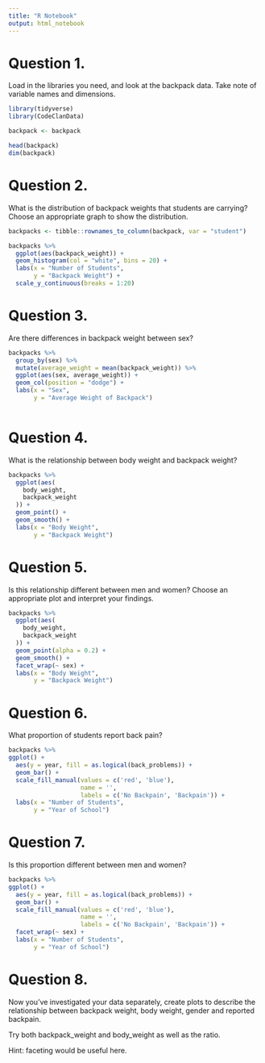 ```yaml
---
title: "R Notebook"
output: html_notebook
---
```


# Question 1.

Load in the libraries you need, and look at the backpack data. Take note of variable names and dimensions.

```r

library(tidyverse)
library(CodeClanData)

backpack <- backpack

head(backpack)
dim(backpack)

```


# Question 2.

What is the distribution of backpack weights that students are carrying? Choose an appropriate graph to show the distribution.

```r
backpacks <- tibble::rownames_to_column(backpack, var = "student")

backpacks %>% 
  ggplot(aes(backpack_weight)) +
  geom_histogram(col = "white", bins = 20) +
  labs(x = "Number of Students",
       y = "Backpack Weight") +
  scale_y_continuous(breaks = 1:20)

```


# Question 3.

Are there differences in backpack weight between sex?

```r

backpacks %>% 
  group_by(sex) %>% 
  mutate(average_weight = mean(backpack_weight)) %>% 
  ggplot(aes(sex, average_weight)) +
  geom_col(position = "dodge") +
  labs(x = "Sex",
       y = "Average Weight of Backpack")
  

```


# Question 4.

What is the relationship between body weight and backpack weight?

```r

backpacks %>% 
  ggplot(aes(
    body_weight,
    backpack_weight
  )) +
  geom_point() +
  geom_smooth() +
  labs(x = "Body Weight",
       y = "Backpack Weight")

```


# Question 5.

Is this relationship different between men and women? Choose an appropriate plot and interpret your findings.

```r

backpacks %>% 
  ggplot(aes(
    body_weight,
    backpack_weight
  )) +
  geom_point(alpha = 0.2) +
  geom_smooth() +
  facet_wrap(~ sex) +
  labs(x = "Body Weight",
       y = "Backpack Weight") 

```


# Question 6.

What proportion of students report back pain?

```r
backpacks %>% 
ggplot() +
  aes(y = year, fill = as.logical(back_problems)) +
  geom_bar() +
  scale_fill_manual(values = c('red', 'blue'),
                    name = '',
                    labels = c('No Backpain', 'Backpain')) +
  labs(x = "Number of Students",
       y = "Year of School")


```


# Question 7.

Is this proportion different between men and women?

```r
backpacks %>% 
ggplot() +
  aes(y = year, fill = as.logical(back_problems)) +
  geom_bar() +
  scale_fill_manual(values = c('red', 'blue'),
                    name = '',
                    labels = c('No Backpain', 'Backpain')) +
  facet_wrap(~ sex) +
  labs(x = "Number of Students",
       y = "Year of School")
```


# Question 8.

Now you’ve investigated your data separately, create plots to describe the relationship between backpack weight, body weight, gender and reported backpain.

Try both backpack_weight and body_weight as well as the ratio.

Hint: faceting would be useful here.